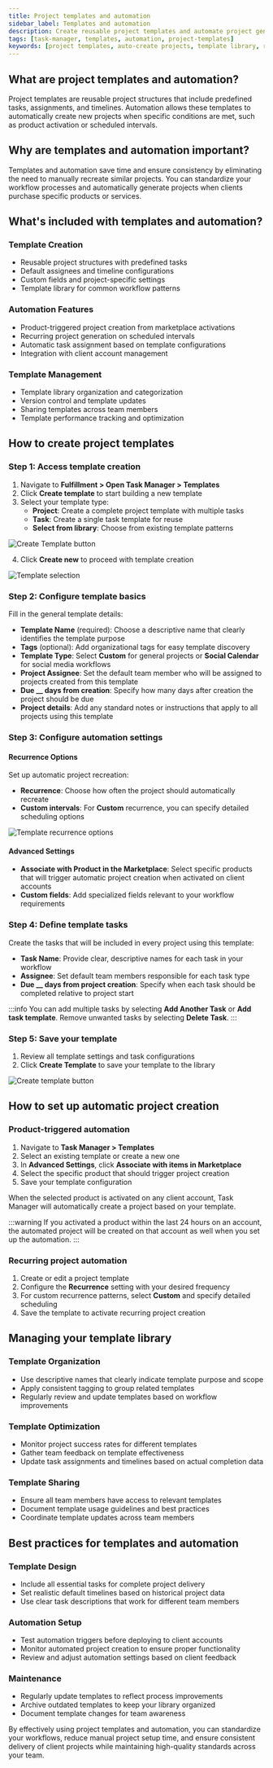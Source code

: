 ```yaml
---
title: Project templates and automation
sidebar_label: Templates and automation
description: Create reusable project templates and automate project generation when products are activated
tags: [task-manager, templates, automation, project-templates]
keywords: [project templates, auto-create projects, template library, recurring projects]
---
```


## What are project templates and automation?

Project templates are reusable project structures that include predefined tasks, assignments, and timelines. Automation allows these templates to automatically create new projects when specific conditions are met, such as product activation or scheduled intervals.

## Why are templates and automation important?

Templates and automation save time and ensure consistency by eliminating the need to manually recreate similar projects. You can standardize your workflow processes and automatically generate projects when clients purchase specific products or services.

## What's included with templates and automation?

### Template Creation
- Reusable project structures with predefined tasks
- Default assignees and timeline configurations
- Custom fields and project-specific settings
- Template library for common workflow patterns

### Automation Features
- Product-triggered project creation from marketplace activations
- Recurring project generation on scheduled intervals
- Automatic task assignment based on template configurations
- Integration with client account management

### Template Management
- Template library organization and categorization
- Version control and template updates
- Sharing templates across team members
- Template performance tracking and optimization

## How to create project templates

### Step 1: Access template creation

1. Navigate to **Fulfillment > Open Task Manager > Templates**
2. Click **Create template** to start building a new template
3. Select your template type:
   - **Project**: Create a complete project template with multiple tasks
   - **Task**: Create a single task template for reuse
   - **Select from library**: Choose from existing template patterns

![Create Template button](./img/fulfillment/auto_create_projects_image1.png)

4. Click **Create new** to proceed with template creation

![Template selection](./img/fulfillment/auto_create_projects_image2.png)

### Step 2: Configure template basics

Fill in the general template details:

- **Template Name** (required): Choose a descriptive name that clearly identifies the template purpose
- **Tags** (optional): Add organizational tags for easy template discovery
- **Template Type**: Select **Custom** for general projects or **Social Calendar** for social media workflows
- **Project Assignee**: Set the default team member who will be assigned to projects created from this template
- **Due __ days from creation**: Specify how many days after creation the project should be due
- **Project details**: Add any standard notes or instructions that apply to all projects using this template

### Step 3: Configure automation settings

#### Recurrence Options
Set up automatic project recreation:
- **Recurrence**: Choose how often the project should automatically recreate
- **Custom intervals**: For **Custom** recurrence, you can specify detailed scheduling options

![Template recurrence options](./img/fulfillment/task_manager_template_recurrence_4406960192535.png)

#### Advanced Settings
- **Associate with Product in the Marketplace**: Select specific products that will trigger automatic project creation when activated on client accounts
- **Custom fields**: Add specialized fields relevant to your workflow requirements

### Step 4: Define template tasks

Create the tasks that will be included in every project using this template:

- **Task Name**: Provide clear, descriptive names for each task in your workflow
- **Assignee**: Set default team members responsible for each task type
- **Due __ days from project creation**: Specify when each task should be completed relative to project start

:::info
You can add multiple tasks by selecting **Add Another Task** or **Add task template**. Remove unwanted tasks by selecting **Delete Task**.
:::

### Step 5: Save your template

1. Review all template settings and task configurations
2. Click **Create Template** to save your template to the library

![Create template button](./img/fulfillment/task_manager_template_create_24938679760663.png)

## How to set up automatic project creation

### Product-triggered automation

1. Navigate to **Task Manager > Templates**
2. Select an existing template or create a new one
3. In **Advanced Settings**, click **Associate with items in Marketplace**
4. Select the specific product that should trigger project creation
5. Save your template configuration

When the selected product is activated on any client account, Task Manager will automatically create a project based on your template.

:::warning
If you activated a product within the last 24 hours on an account, the automated project will be created on that account as well when you set up the automation.
:::

### Recurring project automation

1. Create or edit a project template
2. Configure the **Recurrence** setting with your desired frequency
3. For custom recurrence patterns, select **Custom** and specify detailed scheduling
4. Save the template to activate recurring project creation

## Managing your template library

### Template Organization
- Use descriptive names that clearly indicate template purpose and scope
- Apply consistent tagging to group related templates
- Regularly review and update templates based on workflow improvements

### Template Optimization
- Monitor project success rates for different templates
- Gather team feedback on template effectiveness
- Update task assignments and timelines based on actual completion data

### Template Sharing
- Ensure all team members have access to relevant templates
- Document template usage guidelines and best practices
- Coordinate template updates across team members

## Best practices for templates and automation

### Template Design
- Include all essential tasks for complete project delivery
- Set realistic default timelines based on historical project data
- Use clear task descriptions that work for different team members

### Automation Setup
- Test automation triggers before deploying to client accounts
- Monitor automated project creation to ensure proper functionality
- Review and adjust automation settings based on client feedback

### Maintenance
- Regularly update templates to reflect process improvements
- Archive outdated templates to keep your library organized
- Document template changes for team awareness

By effectively using project templates and automation, you can standardize your workflows, reduce manual project setup time, and ensure consistent delivery of client projects while maintaining high-quality standards across your team.